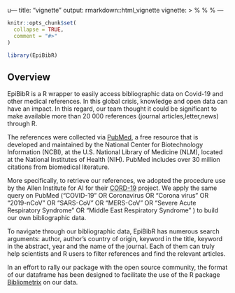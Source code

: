 u---
title: "vignette"
output: rmarkdown::html_vignette
vignette: >
  %\VignetteIndexEntry{vignette}
  %\VignetteEngine{knitr::rmarkdown}
  %\VignetteEncoding{UTF-8}
---

```r
knitr::opts_chunk$set(
  collapse = TRUE,
  comment = "#>"
)
```

```r
library(EpiBibR)
```

## Overview

EpiBibR is a R wrapper to easily access bibliographic data on Covid-19 and other medical references. In this global crisis, knowledge and open data can have an impact. In this regard, our team thought it could be significant to make available more than 20 000 references (journal articles,letter,news) through R.

The references were collected via [PubMed](https://www.ncbi.nlm.nih.gov/pubmed/), a free resource that is developed and maintained by the National Center for Biotechnology Information (NCBI), at the U.S. National Library of Medicine (NLM), located at the National Institutes of Health (NIH). PubMed includes over 30 million citations from biomedical literature.

More specifically, to retrieve our references, we adopted the procedure use by the Allen Institute for AI for their [CORD-19](https://pages.semanticscholar.org/coronavirus-research) project. We apply the same query on PubMed ("COVID-19" OR Coronavirus OR "Corona virus" OR "2019-nCoV" OR "SARS-CoV" OR "MERS-CoV" OR “Severe Acute Respiratory Syndrome” OR “Middle East Respiratory Syndrome” ) to build our own bibliographic data. 

To navigate through our bibliographic data, EpiBibR has numerous search arguments: author, author's country of origin, keyword in the title, keyword in the abstract, year and the name of the journal. Each of them can truly help scientists and R users to filter references and find the relevant articles. 

In an effort to rally our package with the open source community,  the format of our dataframe has been designed to facilitate the use of the R package [Bibliometrix](https://bibliometrix.org/) on our data.










